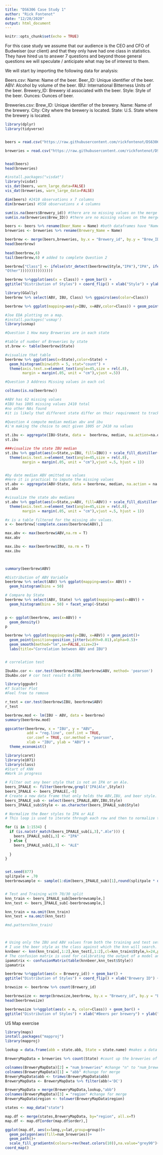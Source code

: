 ```yaml
---
title: "DS6306 Case Study 1"
author: "Rick Fontenot"
date: "12/20/2020"
output: html_document
---
```


```r
knitr::opts_chunk$set(echo = TRUE)
```

For this case study we assume that our audience is the CEO and CFO of Budweiser (our client) and that they only have had one class in statistics. They have hired us to answer 7 questions and beyond those general questions we will speculate / anticipate what may be of interest to them.

We will start by importing the following data for analysis:

Beers.csv:
Name: Name of the beer.
Beer_ID: Unique identifier of the beer.
ABV: Alcohol by volume of the beer.
IBU: International Bitterness Units of the beer.
Brewery_ID: Brewery id associated with the beer.
Style: Style of the beer.
Ounces: Ounces of beer.

Breweries.csv:
Brew_ID: Unique identifier of the brewery.
Name: Name of the brewery.
City: City where the brewery is located.
State: U.S. State where the brewery is located.

```r
library(dplyr)
library(tidyverse)


beers = read.csv("https://raw.githubusercontent.com/rickfontenot/DS6306_Study1/main/Beers.csv", header = TRUE)

breweries = read.csv("https://raw.githubusercontent.com/rickfontenot/DS6306_Study1/main/Breweries.csv", header = TRUE)


head(beers)
head(breweries)

#install.packages("visdat")
library(visdat)
vis_dat(beers, warn_large_data=FALSE)
vis_dat(breweries, warn_large_data=FALSE)

dim(beers) #2410 observations x 7 columns
dim(breweries) #558 observations x 4 columns

sum(is.na(beers$Brewery_id)) #there are no missing values on the merge var
sum(is.na(breweries$Brew_ID)) #there are no missing values on the merge var

beers <- beers %>% rename(Beer_Name = Name) #both dataframes have "Name"
breweries <- breweries %>% rename(Brewery_Name = Name)

beerbrew <- merge(beers,breweries, by.x = "Brewery_id", by.y = "Brew_ID")
head(beerbrew)
 
head(beerbrew,6)
tail(beerbrew,6) # added to complete Question 2

beerbrew["Class"] <- ifelse(str_detect(beerbrew$Style,"IPA"),"IPA", ifelse(str_detect(beerbrew$Style,"Ale"),"Ale", ifelse(str_detect(beerbrew$Style,"Lager"),"Lager", ifelse(str_detect(beerbrew$Style,"Stout"),"Stout", ifelse(str_detect(beerbrew$Style,"Pilsner"),"Pilsner", ifelse(str_detect(beerbrew$Style,"Pilsener"),"Pilsner", ifelse(str_detect(beerbrew$Style,"Porter"),"Porter", ifelse(str_detect(beerbrew$Style,"APA"),"APA", ifelse(str_detect(beerbrew$Style,"Cider"),"Cider", ifelse(str_detect(beerbrew$Style,"Witbier"),"Witbier", ifelse(str_detect(beerbrew$Style,"Kölsch"),"Kölsch", ifelse(str_detect(beerbrew$Style,"Fruit"),"Fruit", ifelse(str_detect(beerbrew$Style,"Hefeweizen"),"Hefeweizen", ifelse(str_detect(beerbrew$Style,"Oktoberfest"),"Oktoberfest", ifelse(str_detect(beerbrew$Style,"Bitter"),"Bitter",
"Other")))))))))))))))

beerbrew %>%ggplot(aes(x = Class)) + geom_bar() +
ggtitle("Distribution of Styles") + coord_flip() + xlab("Style") + ylab("Count")

library(GGally)
beerbrew %>% select(ABV, IBU, Class) %>% ggpairs(aes(color=Class))

beerbrew %>% ggplot(mapping=aes(y=IBU, x=ABV,color=Class)) + geom_point(size=0.5, position="jitter")+ geom_smooth(method="lm",se=FALSE,size=1)+ labs(title="Correlation between ABV and IBU")
```


```r
#Joe EDA plotting on a map. 
#install.packages('usmap')
library(usmap)
```


```r
#Question 1 How many Breweries are in each state

#table of number of Breweries by state
st.brew <- table(beerbrew$State)

#visualize that table
beerbrew %>% ggplot(aes(x=State),color=State) + 
  geom_histogram(binwidth = 5, stat="count") +
  theme(axis.text.x=element_text(angle=45,size = rel(.8), 
        margin = margin(.05, unit = "cm"),vjust =.5))
```


```r
#Question 3 Address Missing values in each col

colSums(is.na(beerbrew))

#ABV has 62 missing values
#IBU has 1005 missing values 2410 total 
#no other NAs found
#it is likely that different state differ on their requirement to track IBU and ABV to operate within that state.
```


```r
#Question 4 compute median median abv and ibu
#i'm making the choice to omit given 1005 or 2410 na values

st.ibu <- aggregate(IBU~State, data =  beerbrew, median, na.action=na.omit)
st.ibu

###visualize the state IBU median
st.ibu %>% ggplot(aes(x=State,y=IBU, fill=IBU)) + scale_fill_distiller(palette='Spectral') + geom_bar(stat = "identity") +
  theme(axis.text.x=element_text(angle=45,size = rel(.8), 
        margin = margin(.05, unit = "cm"),vjust =.5, hjust = 1))


#by date median ABV omitted na values
#Here it is practical to impute the missing values
st.abv <- aggregate(ABV~State, data = beerbrew, median, na.action = na.omit)
st.abv

#visualize the state abv medians
st.abv %>% ggplot(aes(x=State,y=ABV, fill=ABV)) + scale_fill_distiller(palette='Spectral') + geom_bar(stat = "identity") +
  theme(axis.text.x=element_text(angle=45,size = rel(.8), 
        margin = margin(.05, unit = "cm"),vjust =.5, hjust = 1))

#x is a table filtered for the missing abv values.
x <- beerbrew[!complete.cases(beerbrew$ABV),]

```
```r

max.abv <- max(beerbrew$ABV,na.rm = T)
max.abv

max.ibu <- max(beerbrew$IBU, na.rm = T)
max.ibu

 

```

```r


summary(beerbrew$ABV)

#Distribution of ABV Variable 
beerbrew %>% select(ABV) %>% ggplot(mapping=aes(x= ABV)) +
  geom_histogram(bins = 50) 

# Compare by State 
beerbrew %>% select(ABV, State) %>% ggplot(mapping=aes(x=ABV)) +
  geom_histogram(bins = 50) + facet_wrap(~State)
  

```

```r
p <- ggplot(beerbrew, aes(x=ABV)) + 
  geom_density()
p
```



```r

beerbrew %>% ggplot(mapping=aes(y=IBU, x=ABV)) + geom_point()+
  geom_point(position=position_jitter(width=0.01),alpha=0.5)+
  geom_smooth(method="lm",se=FALSE,size=2)+
  labs(title="Correlation between ABV and IBU")


# correlation test

IbuAbv.cor <- cor.test(beerbrew$IBU,beerbrew$ABV, method= 'pearson')
IbuAbv.cor # cor test result 0.6706

```


```r
library(ggpubr)
#7 Scatter Plot
#Feel free to remove

r_test = cor.test(beerbrew$IBU, beerbrew$ABV)
r_test

beerbrew.mod <- lm(IBU ~ ABV, data = beerbrew) 
summary(beerbrew.mod)

ggscatter(beerbrew, x = "IBU", y = "ABV", 
          add = "reg.line", conf.int = TRUE, 
          cor.coef = TRUE, cor.method = "pearson",
          xlab = "IBU", ylab = "ABV") +
  theme_economist()
```

```r
library(caret)
library(e1071)
library(class)
#Start of KNN
#Work in progress

# Filter out any beer style that is not an IPA or an Ale.
beers_IPAALE <- filter(beerbrew,grepl('IPA|Ale',Style))
beers_IPAALE <- beers_IPAALE[,-8]
# Create a new data frame that only holds the ABV,IBU, and beer style.
beers_IPAALE_sub <- select(beers_IPAALE,ABV,IBU,Style)
beers_IPAALE_sub$Style <- as.character(beers_IPAALE_sub$Style)

# Normalize the Beer styles to IPA or ALE
# This loop is used to iterate through each row and then to normalize the styles to simply say IPA or Ale.

for (i in 1:1534) {
  if (is.na(str_match(beers_IPAALE_sub[i,3],".Ale"))) {
    beers_IPAALE_sub[i,3] <- "IPA"
  } else {
    beers_IPAALE_sub[i,3] <- "ALE" 
    
  }
}


set.seed(877)
splitpale = .70
beerbrewsample <- sample(1:dim(beers_IPAALE_sub)[1],round(splitpale * dim(beers_IPAALE_sub)[1]))


# Test and Training with 70/30 split
knn_train <- beers_IPAALE_sub[beerbrewsample,]
knn_test <- beers_IPAALE_sub[-beerbrewsample,]

knn_train = na.omit(knn_train)
knn_test = na.omit(knn_test)

#md.pattern(knn_train)



# Using only the IBU and ABV values from both the training and test sets
# I use the beer style as the class against which the knn will search.
knnbeer <- knn(knn_train[,1:2],knn_test[,1:2],cl=knn_train$Style,k=24,prob = TRUE)
# The confusion matrix is used for calibrating the output of a model and examining all possible outcomes of the predictions
ipamatrix <- confusionMatrix(table(knnbeer,knn_test$Style))
ipamatrix

```


```r
beerbrew %>%ggplot(aes(x = Brewery_id)) + geom_bar() +
ggtitle("Distribution of Styles") + coord_flip() + xlab("Brewery ID") + ylab("Count")

brewsize <- beerbrew %>% count(Brewery_id)

beerbrewsize <- merge(brewsize,beerbrew, by.x = "Brewery_id", by.y = "Brewery_id")
head(beerbrewsize)

beerbrewsize %>%ggplot(aes(x = n, color=Class)) + geom_bar() +
ggtitle("Distribution of Styles") + xlab("#Beers per brewery") + ylab("Count")

```


US Map exercise


```r
library(maps)
install.packages("mapproj")
library(mapproj)

lookup = data.frame(abb = state.abb, State = state.name) #makes a data frame with State name and abbreviation.

BreweryMapData = breweries %>% count(State) #count up the breweries of each state.

colnames(BreweryMapData)[2] = "num_breweries" #change "n" to "num_breweries"
colnames(BreweryMapData)[1] = "abb" #change for merge
BreweryMapData$abb <- trimws(BreweryMapData$abb)
BreweryMapData <- BreweryMapData %>% filter(abb!='DC')

BreweryMapData = merge(BreweryMapData,lookup,"abb")
colnames(BreweryMapData)[3] = "region" #change for merge
BreweryMapData$region <- tolower(BreweryMapData$region)

states <- map_data("state")

map.df <- merge(states,BreweryMapData, by="region", all.x=T)
map.df <- map.df[order(map.df$order),]

ggplot(map.df, aes(x=long,y=lat,group=group))+
  geom_polygon(aes(fill=num_breweries))+
  geom_path()+ 
  scale_fill_gradientn(colours=rev(heat.colors(10)),na.value="grey90")+ggtitle("Number of Breweries by State")+
coord_map()

```